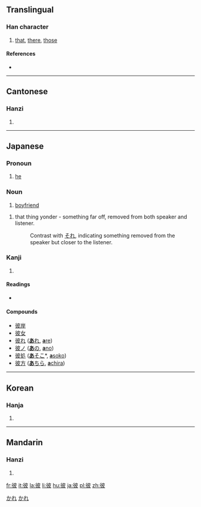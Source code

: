 ==Translingual==

===Han character===
{{Han char|rn=60|rad=彳|as=05|sn=8|four=2424<sub>7</sub>|canj=竹人木竹水 (HODHE)}}

# [[that]], [[there]], [[those]]

====References====
* {{Han ref|kx=0365.250|dkj=10066|dj=0685.180|hdz=20817.100|uh=5F7C|ud=24444|bh=A9BC|bd=43452}}

----

==Cantonese==

===Hanzi===
{{yue-hanzi|jyut=|y=bei2}}

# {{defn|Cantonese}}

----

==Japanese==

===Pronoun===
{{ja-pos|k|proper|hira=かれ|rom=kare}}

# [[he]]

===Noun===
{{ja-noun|k|hira=かれ|rom=kare}}

# [[boyfriend]]
{{ja-noun|k|hira=あれ|rom=are}}
# that thing yonder - something far off, removed from both speaker and listener.
#: Contrast with [[それ]], indicating something removed from the speaker but closer to the listener.
<!--override the link-->

===Kanji===
{{ja-kanji|grade=c|rs=彳05}}

# {{defn|Japanese}}

====Readings====
* {{ja-readings|on=[[ひ]] (hi)|kun=[[かれ]] (kare), [[かの]] (kano), [[あれ]] (are)}}

====Compounds====
* [[彼岸]]
* [[彼女]]
* [[彼れ]] ([[あれ#Japanese|'''あ'''れ]], [[are#Japanese|'''a'''re]])
* [[彼ノ]] ([[あの#Japanese|'''あ'''の]], [[ano#Japanese|'''a'''no]])
* [[彼処]] ([[あそこ#Japanese|'''あ'''そこ]]*, [[asoko#Japanese|'''a'''soko]])
* [[彼方]] ([[あちら#Japanese|'''あ'''ちら]], [[achira#Japanese|'''a'''chira]])

[[Category:1000 Japanese basic words|かれ]]
[[Category:Japanese nouns|かれ]]

----

==Korean==

===Hanja===
{{ko-hanja|hangeul=피|eumhun=저, 그, 저쪽|rv=pi|mr=p'i|y=phi}}

# {{defn|Korean}}

----

==Mandarin==

===Hanzi===
{{cmn-hanzi|pin=[[bǐ]] ([[bi3]])|wg=pi<sup>3</sup>}}

# {{defn|Mandarin}}

[[fr:彼]]
[[it:彼]]
[[la:彼]]
[[li:彼]]
[[hu:彼]]
[[ja:彼]]
[[pl:彼]]
[[zh:彼]]